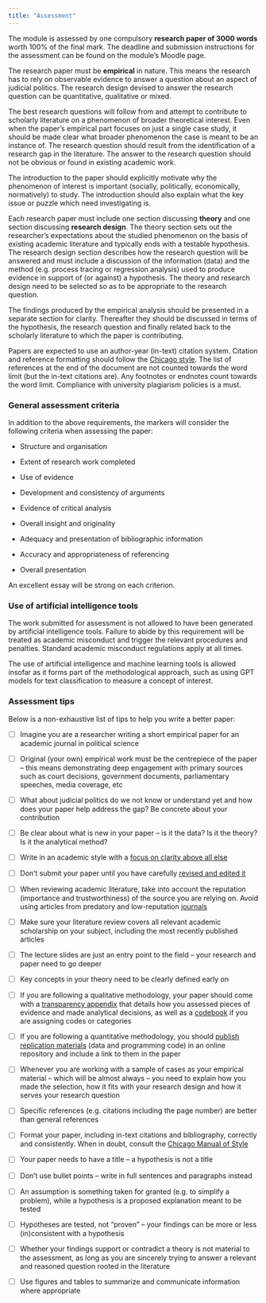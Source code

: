```yaml
---
title: "Assessment"
---
```


The module is assessed by one compulsory **research paper of 3000 words** worth 100% of the final mark. The deadline and submission instructions for the assessment can be found on the module's Moodle page.

The research paper must be **empirical** in nature. This means the research has to rely on observable evidence to answer a question about an aspect of judicial politics. The research design devised to answer the research question can be quantitative, qualitative or mixed.

The best research questions will follow from and attempt to contribute to scholarly literature on a phenomenon of broader theoretical interest. Even when the paper's empirical part focuses on just a single case study, it should be made clear what broader phenomenon the case is meant to be an instance of. The research question should result from the identification of a research gap in the literature. The answer to the research question should not be obvious or found in existing academic work.

The introduction to the paper should explicitly motivate why the phenomenon of interest is important (socially, politically, economically, normatively) to study. The introduction should also explain what the key issue or puzzle which need investigating is.

Each research paper must include one section discussing **theory** and one section discussing **research design**. The theory section sets out the researcher's expectations about the studied phenomenon on the basis of existing academic literature and typically ends with a testable hypothesis. The research design section describes how the research question will be answered and must include a discussion of the information (data) and the method (e.g. process tracing or regression analysis) used to produce evidence in support of (or against) a hypothesis. The theory and research design need to be selected so as to be appropriate to the research question.

The findings produced by the empirical analysis should be presented in a separate section for clarity. Thereafter they should be discussed in terms of the hypothesis, the research question and finally related back to the scholarly literature to which the paper is contributing.

Papers are expected to use an author-year (in-text) citation system. Citation and reference formatting should follow the [Chicago style](https://www.chicagomanualofstyle.org/home.html). The list of references at the end of the document are not counted towards the word limit (but the in-text citations are). Any footnotes or endnotes count towards the word limit. Compliance with university plagiarism policies is a must.

### General assessment criteria

In addition to the above requirements, the markers will consider the following criteria when assessing the paper:

-   Structure and organisation

-   Extent of research work completed

-   Use of evidence

-   Development and consistency of arguments

-   Evidence of critical analysis

-   Overall insight and originality

-   Adequacy and presentation of bibliographic information

-   Accuracy and appropriateness of referencing

-   Overall presentation

An excellent essay will be strong on each criterion.

### Use of artificial intelligence tools

The work submitted for assessment is not allowed to have been generated by artificial intelligence tools. Failure to abide by this requirement will be treated as academic misconduct and trigger the relevant procedures and penalties. Standard academic misconduct regulations apply at all times.

The use of artificial intelligence and machine learning tools is allowed insofar as it forms part of the methodological approach, such as using GPT models for text classification to measure a concept of interest.

### Assessment tips

Below is a non-exhaustive list of tips to help you write a better paper:

- [ ] Imagine you are a researcher writing a short empirical paper for an academic journal in political science

- [ ] Original (your own) empirical work must be the centrepiece of the paper -- this means demonstrating deep engagement with primary sources such as court decisions, government documents, parliamentary speeches, media coverage, etc

- [ ] What about judicial politics do we not know or understand yet and how does your paper help address the gap? Be concrete about your contribution

- [ ] Be clear about what is new in your paper -- is it the data? Is it the theory? Is it the analytical method?

- [ ] Write in an academic style with a [focus on clarity above all else](https://catherineeunicedevries.substack.com/p/the-hidden-gift-of-fewer-words)

- [ ] Don't submit your paper until you have carefully [revised and edited it](https://catherineeunicedevries.substack.com/p/editing-the-work-beneath-the-words)

- [ ] When reviewing academic literature, take into account the reputation (importance and trustworthiness) of the source you are relying on. Avoid using articles from predatory and low-reputation [journals](https://www.scimagojr.com/journalrank.php?category=3320)

- [ ] Make sure your literature review covers all relevant academic scholarship on your subject, including the most recently published articles

- [ ] The lecture slides are just an entry point to the field -- your research and paper need to go deeper

- [ ] Key concepts in your theory need to be clearly defined early on

- [ ] If you are following a qualitative methodology, your paper should come with a [transparency appendix](https://doi.org/10.1017/S1049096513001789) that details how you assessed pieces of evidence and made analytical decisions, as well as a [codebook](https://doi.org/10.1017/S1049096524000714) if you are assigning codes or categories

- [ ] If you are following a quantitative methodology, you should [publish replication materials](https://doi.org/10.1017/S1049096521001062) (data and programming code) in an online repository and include a link to them in the paper

- [ ] Whenever you are working with a sample of cases as your empirical material -- which will be almost always -- you need to explain how you made the selection, how it fits with your research design and how it serves your research question

- [ ] Specific references (e.g. citations including the page number) are better than general references

- [ ] Format your paper, including in-text citations and bibliography, correctly and consistently. When in doubt, consult the [Chicago Manual of Style](https://www.chicagomanualofstyle.org/home.html)

- [ ] Your paper needs to have a title -- a hypothesis is not a title

- [ ] Don't use bullet points -- write in full sentences and paragraphs instead

- [ ] An assumption is something taken for granted (e.g. to simplify a problem), while a hypothesis is a proposed explanation meant to be tested

- [ ] Hypotheses are tested, not "proven" -- your findings can be more or less (in)consistent with a hypothesis

- [ ] Whether your findings support or contradict a theory is not material to the assessment, as long as you are sincerely trying to answer a relevant and reasoned question rooted in the literature

- [ ] Use figures and tables to summarize and communicate information where appropriate
